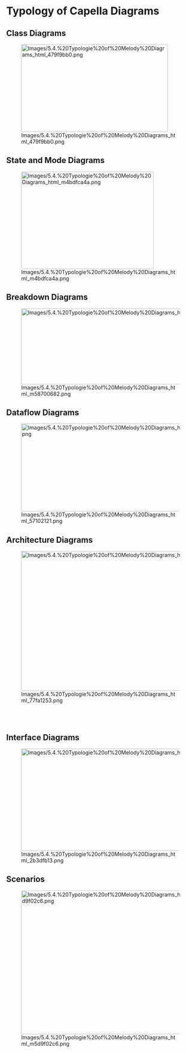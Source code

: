             
= Typology of Capella Diagrams =
 
== Class Diagrams ==
 
[[Image:Images/5.4.%20Typologie%20of%20Melody%20Diagrams_html_479f9bb0.png|392x234px]]

 
== State and Mode Diagrams ==
 
[[Image:Images/5.4.%20Typologie%20of%20Melody%20Diagrams_html_m4bdfca4a.png|354x259px]]

 
== Breakdown Diagrams ==
 
[[Image:Images/5.4.%20Typologie%20of%20Melody%20Diagrams_html_m58700682.png|582x202px]]

 
== Dataflow Diagrams ==
 
[[Image:Images/5.4.%20Typologie%20of%20Melody%20Diagrams_html_57102121.png|518x234px]]

 
== Architecture Diagrams ==
 
[[Image:Images/5.4.%20Typologie%20of%20Melody%20Diagrams_html_77fa1253.png|554x373px]]

 
<br>
<br>

 
== Interface Diagrams ==
 
[[Image:Images/5.4.%20Typologie%20of%20Melody%20Diagrams_html_2b3dfb13.png|553x273px]]

 
== Scenarios ==
 
[[Image:Images/5.4.%20Typologie%20of%20Melody%20Diagrams_html_m5d9f02c6.png|477x383px]]

 
<br>

   